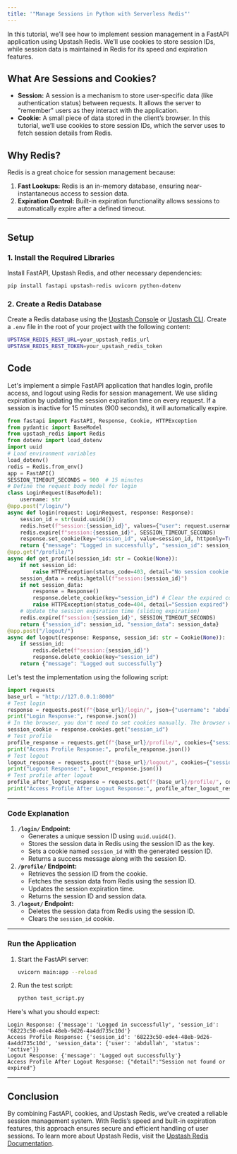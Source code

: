 ```yaml
---
title: '"Manage Sessions in Python with Serverless Redis"'
---
```

In this tutorial, we’ll see how to implement session management in a FastAPI application using Upstash Redis. We’ll use cookies to store session IDs, while session data is maintained in Redis for its speed and expiration features.
## **What Are Sessions and Cookies?**
- **Session:** A session is a mechanism to store user-specific data (like authentication status) between requests. It allows the server to "remember" users as they interact with the application.
- **Cookie:** A small piece of data stored in the client’s browser. In this tutorial, we’ll use cookies to store session IDs, which the server uses to fetch session details from Redis.
## **Why Redis?**
Redis is a great choice for session management because:
1. **Fast Lookups:** Redis is an in-memory database, ensuring near-instantaneous access to session data.
2. **Expiration Control:** Built-in expiration functionality allows sessions to automatically expire after a defined timeout.
---
## **Setup**
### **1. Install the Required Libraries**
Install FastAPI, Upstash Redis, and other necessary dependencies:
```bash
pip install fastapi upstash-redis uvicorn python-dotenv
```
### **2. Create a Redis Database**
Create a Redis database using the [Upstash Console](https://console.upstash.com) or [Upstash CLI](https://github.com/upstash/cli).
Create a `.env` file in the root of your project with the following content:
```bash
UPSTASH_REDIS_REST_URL=your_upstash_redis_url
UPSTASH_REDIS_REST_TOKEN=your_upstash_redis_token
```
## **Code**
Let's implement a simple FastAPI application that handles login, profile access, and logout using Redis for session management. We use sliding expiration by updating the session expiration time on every request. If a session is inactive for 15 minutes (900 seconds), it will automatically expire.
```python main.py
from fastapi import FastAPI, Response, Cookie, HTTPException
from pydantic import BaseModel
from upstash_redis import Redis
from dotenv import load_dotenv
import uuid
# Load environment variables
load_dotenv()
redis = Redis.from_env()
app = FastAPI()
SESSION_TIMEOUT_SECONDS = 900  # 15 minutes
# Define the request body model for login
class LoginRequest(BaseModel):
    username: str
@app.post("/login/")
async def login(request: LoginRequest, response: Response):
    session_id = str(uuid.uuid4())
    redis.hset(f"session:{session_id}", values={"user": request.username, "status": "active"})
    redis.expire(f"session:{session_id}", SESSION_TIMEOUT_SECONDS)
    response.set_cookie(key="session_id", value=session_id, httponly=True)
    return {"message": "Logged in successfully", "session_id": session_id}
@app.get("/profile/")
async def get_profile(session_id: str = Cookie(None)):
    if not session_id:
        raise HTTPException(status_code=403, detail="No session cookie found")
    session_data = redis.hgetall(f"session:{session_id}")
    if not session_data:
        response = Response()
        response.delete_cookie(key="session_id") # Clear the expired cookie
        raise HTTPException(status_code=404, detail="Session expired")
    # Update the session expiration time (sliding expiration)
    redis.expire(f"session:{session_id}", SESSION_TIMEOUT_SECONDS)
    return {"session_id": session_id, "session_data": session_data}
@app.post("/logout/")
async def logout(response: Response, session_id: str = Cookie(None)):
    if session_id:
        redis.delete(f"session:{session_id}")
        response.delete_cookie(key="session_id")
    return {"message": "Logged out successfully"}
```
Let's test the implementation using the following script:
```python test_script.py
import requests
base_url = "http://127.0.0.1:8000"
# Test login
response = requests.post(f"{base_url}/login/", json={"username": "abdullah"})
print("Login Response:", response.json())
# In the browser, you don't need to set cookies manually. The browser will handle it automatically.
session_cookie = response.cookies.get("session_id")
# Test profile
profile_response = requests.get(f"{base_url}/profile/", cookies={"session_id": session_cookie})
print("Access Profile Response:", profile_response.json())
# Test logout
logout_response = requests.post(f"{base_url}/logout/", cookies={"session_id": session_cookie})
print("Logout Response:", logout_response.json())
# Test profile after logout
profile_after_logout_response = requests.get(f"{base_url}/profile/", cookies={"session_id": session_cookie})
print("Access Profile After Logout Response:", profile_after_logout_response.text)
```
---
### **Code Explanation**
1. **`/login/` Endpoint:**
    - Generates a unique session ID using `uuid.uuid4()`.
    - Stores the session data in Redis using the session ID as the key.
    - Sets a cookie named `session_id` with the generated session ID.
    - Returns a success message along with the session ID.
2. **`/profile/` Endpoint:**
    - Retrieves the session ID from the cookie.
    - Fetches the session data from Redis using the session ID.
    - Updates the session expiration time.
    - Returns the session ID and session data.
3. **`/logout/` Endpoint:**
    - Deletes the session data from Redis using the session ID.
    - Clears the `session_id` cookie.
---
### **Run the Application**
1. Start the FastAPI server:
   ```bash
   uvicorn main:app --reload
   ```
2. Run the test script:
   ```bash
   python test_script.py
   ```
Here's what you should expect:
```plaintext
Login Response: {'message': 'Logged in successfully', 'session_id': '68223c50-ede4-48eb-9d26-4a4dd735c10d'}
Access Profile Response: {'session_id': '68223c50-ede4-48eb-9d26-4a4dd735c10d', 'session_data': {'user': 'abdullah', 'status': 'active'}}
Logout Response: {'message': 'Logged out successfully'}
Access Profile After Logout Response: {"detail":"Session not found or expired"}
```
---
## **Conclusion**
By combining FastAPI, cookies, and Upstash Redis, we’ve created a reliable session management system. With Redis’s speed and built-in expiration features, this approach ensures secure and efficient handling of user sessions.
To learn more about Upstash Redis, visit the [Upstash Redis Documentation](https://upstash.com/docs/redis).